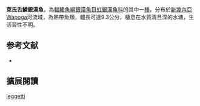 {{Speciesbox
| name = 萊氏舌鱗銀漢魚
| image = 
| image_width = 250px
| status = NE
| status_system = IUCN3.1
| genus = Glossolepis
| species = leggetti
| authority = Allen & Renyaan, 1998
| synonyms = 
}}
'''萊氏舌鱗銀漢魚'''，為[[輻鰭魚綱|輻鰭魚綱]][[銀漢魚目|銀漢魚目]][[虹銀漢魚科|虹銀漢魚科]]的其中一[[種|種]]，分布於[[新幾內亞|新幾內亞]]Wapoga河流域，為熱帶魚類，體長可達9.3公分，棲息在水質清且深的水塘，生活習性不明。
==参考文献==
*{{FishBase_species|genus=Glossolepis|species=leggetti |year=2016|month=5}}

== 擴展閱讀 ==
{{refbegin}}
{{wikispecies-inline|Glossolepis leggetti |萊氏舌鱗銀漢魚}}
{{refend}}
{{Taxonbar|from=Q5843201}}

[[Category:舌鱗銀漢魚屬|leggetti]]


{{魚類小作品}}